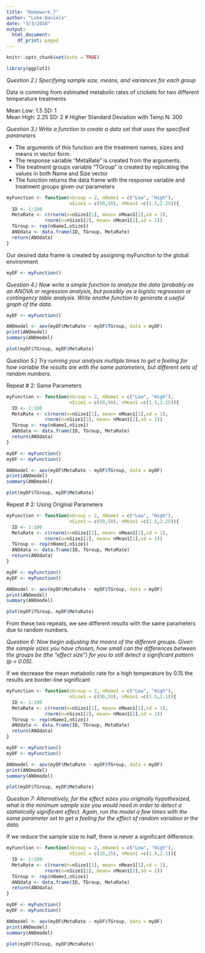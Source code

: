 ```yaml
---
title: "Homework_7"
author: "Luke Daniels"
date: "3/3/2018"
output:
  html_document:
    df_print: paged
---
```


```r
knitr::opts_chunk$set(echo = TRUE)
```
```r
library(ggplot2)
```


*Question 2.) Specifying sample size, means, and variances for each group*

Data is comming from estimated metabolic rates of crickets for two different temperature treatments 

Mean Low: 1.5
SD: 1   
Mean High: 2.25
SD: 2  # Higher Standard Deviation with Temp
N: 300 

*Question 3.) Write a function to create a data set that uses the specified parameters*

* The arguments of this function are the treatment names, sizes and means in vector form.  
* The response variable "MetaRate" is created from the arguments. 
* The treatment groups variable "TGroup" is created by replicating the values in both Name and Size vector 
* The function returns the data frame with the response variable and treatment groups given our parameters 
```r
myFunction <- function(nGroup = 2, nName1 = c("Low", "High"),
                       nSize1 = c(50,50), nMean1 =c(1.5,2.25)){
  ID <- 1:100
  MetaRate <- c(rnorm(n=nSize1[1], mean= nMean1[1],sd = 1),
              rnorm(n=nSize1[2], mean= nMean1[2],sd = 2))
  TGroup <- rep(nName1,nSize1) 
  ANOdata <- data.frame(ID, TGroup, MetaRate)
  return(ANOdata)
}
```

Our desired data frame is created by assigning myFunction to the global environment 

```r
myDF <- myFunction()
```


*Question 4.) Now write a simple function to analyze the data (probably as an ANOVA or regression analysis, but possibly as a logistic regression or contingency table analysis. Write anothe function to generate a useful graph of the data.*

```r
myDF <- myFunction()

ANOmodel <- aov(myDF$MetaRate ~ myDF$TGroup, data = myDF)
print(ANOmodel) 
summary(ANOmodel) 

plot(myDF$TGroup, myDF$MetaRate)
```

*Question 5.) Try running your analysis multiple times to get a feeling for how variable the results are with the same parameters, but different sets of random numbers.*

Repeat # 2: Same Parameters 

```r
myFunction <- function(nGroup = 2, nName1 = c("Low", "High"),
                       nSize1 = c(50,50), nMean1 =c(1.5,2.25)){
  ID <- 1:100
  MetaRate <- c(rnorm(n=nSize1[1], mean= nMean1[1],sd = 1),
              rnorm(n=nSize1[2], mean= nMean1[2],sd = 2))
  TGroup <- rep(nName1,nSize1) 
  ANOdata <- data.frame(ID, TGroup, MetaRate)
  return(ANOdata)
}

myDF <- myFunction()
myDF <- myFunction()

ANOmodel <- aov(myDF$MetaRate ~ myDF$TGroup, data = myDF)
print(ANOmodel) 
summary(ANOmodel) 

plot(myDF$TGroup, myDF$MetaRate)
```

Repeat # 2: Using Original Parameters

```r
myFunction <- function(nGroup = 2, nName1 = c("Low", "High"),
                       nSize1 = c(50,50), nMean1 =c(1.5,2.25)){
  ID <- 1:100
  MetaRate <- c(rnorm(n=nSize1[1], mean= nMean1[1],sd = 1),
              rnorm(n=nSize1[2], mean= nMean1[2],sd = 2))
  TGroup <- rep(nName1,nSize1) 
  ANOdata <- data.frame(ID, TGroup, MetaRate)
  return(ANOdata)
}

myDF <- myFunction()
myDF <- myFunction()

ANOmodel <- aov(myDF$MetaRate ~ myDF$TGroup, data = myDF)
print(ANOmodel) 
summary(ANOmodel) 

plot(myDF$TGroup, myDF$MetaRate)
```

From these two repeats, we see different results with the same parameters due to random numbers. 

*Question 6: Now begin adjusting the means of the different groups. Given the sample sizes you have chosen, how small can the differences between the groups be (the “effect size”) for you to still detect a significant pattern (p < 0.05).*

If we decrease the mean metabolic rate for a high temperature by 0.15 the results are border-line significant 

```r
myFunction <- function(nGroup = 2, nName1 = c("Low", "High"),
                       nSize1 = c(50,50), nMean1 =c(1.5,2.1)){
  ID <- 1:100
  MetaRate <- c(rnorm(n=nSize1[1], mean= nMean1[1],sd = 1),
              rnorm(n=nSize1[2], mean= nMean1[2],sd = 2))
  TGroup <- rep(nName1,nSize1) 
  ANOdata <- data.frame(ID, TGroup, MetaRate)
  return(ANOdata)
}

myDF <- myFunction()
myDF <- myFunction()

ANOmodel <- aov(myDF$MetaRate ~ myDF$TGroup, data = myDF)
print(ANOmodel) 
summary(ANOmodel) 

plot(myDF$TGroup, myDF$MetaRate)
```

*Question 7: Alternatively, for the effect sizes you originally hypothesized, what is the minimum sample size you would need in order to detect a statistically significant effect. Again, run the model a few times with the same parameter set to get a feeling for the effect of random variation in the data.*

If we reduce the sample size to half, there is never a significant difference. 

```r
myFunction <- function(nGroup = 2, nName1 = c("Low", "High"),
                       nSize1 = c(25,25), nMean1 =c(1.5,2.1)){
  ID <- 1:100
  MetaRate <- c(rnorm(n=nSize1[1], mean= nMean1[1],sd = 1),
              rnorm(n=nSize1[2], mean= nMean1[2],sd = 2))
  TGroup <- rep(nName1,nSize1) 
  ANOdata <- data.frame(ID, TGroup, MetaRate)
  return(ANOdata)
}

myDF <- myFunction()
myDF <- myFunction()

ANOmodel <- aov(myDF$MetaRate ~ myDF$TGroup, data = myDF)
print(ANOmodel) 
summary(ANOmodel) 

plot(myDF$TGroup, myDF$MetaRate)
```


